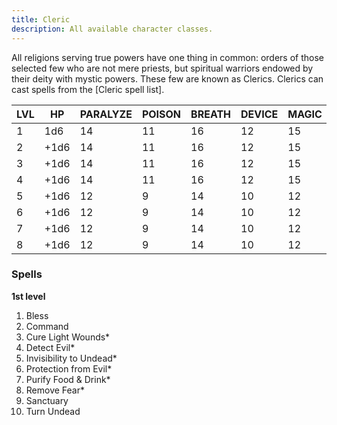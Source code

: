 ```yaml
---
title: Cleric
description: All available character classes.
---
```


All religions serving true powers have one thing in common: orders of those selected few who are not mere priests, but
spiritual warriors endowed by their deity with mystic powers. These few are known as Clerics. Clerics can cast spells
from the [Cleric spell list].

| LVL | HP   | PARALYZE | POISON | BREATH | DEVICE | MAGIC | 1   | 2   | 3   |
| --- | ---- | -------- | ------ | ------ | ------ | ----- | --- | --- | --- |
| 1   | 1d6  | 14       | 11     | 16     | 12     | 15    | 1   |     |     |
| 2   | +1d6 | 14       | 11     | 16     | 12     | 15    | 2   |     |     |
| 3   | +1d6 | 14       | 11     | 16     | 12     | 15    | 3   |     |     |
| 4   | +1d6 | 14       | 11     | 16     | 12     | 15    | 3   | 1   |     |
| 5   | +1d6 | 12       | 9      | 14     | 10     | 12    | 3   | 2   | 1   |
| 6   | +1d6 | 12       | 9      | 14     | 10     | 12    | 3   | 3   | 2   |
| 7   | +1d6 | 12       | 9      | 14     | 10     | 12    | 4   | 3   | 3   |
| 8   | +1d6 | 12       | 9      | 14     | 10     | 12    | 4   | 3   | 3   |

### Spells

**1st level**

1. Bless
2. Command
3. Cure Light Wounds\*
4. Detect Evil\*
5. Invisibility to Undead\*
6. Protection from Evil\*
7. Purify Food & Drink\*
8. Remove Fear\*
9. Sanctuary
10. Turn Undead
